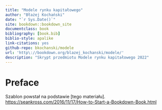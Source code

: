 ```yaml
--- 
title: "Modele rynku kapitałowego"
author: "Błażej Kochański"
date: "`r Sys.Date()`"
site: bookdown::bookdown_site
documentclass: book
bibliography: [book.bib]
biblio-style: apalike
link-citations: yes
github-repo: bkochanski/modele
url: 'http\://bookdown.org/blazej_kochanski/modele/'
description: "Skrypt przedmiotu Modele rynku kapitałowego 2022"
---
```


# Preface {-}

Szablon powstał na podstawie [tego materiału].
<https://seankross.com/2016/11/17/How-to-Start-a-Bookdown-Book.html>
